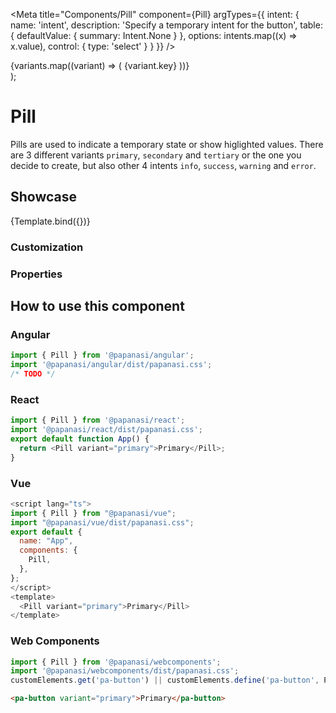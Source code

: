 
<Meta
  title="Components/Pill"
  component={Pill}
  argTypes={{
    intent: {
      name: 'intent',
      description: 'Specify a temporary intent for the button',
      table: {
        defaultValue: { summary: Intent.None }
      },
      options: intents.map((x) => x.value),
      control: { type: 'select' }
    }
  }}
/>

  <div>
    {variants.map((variant) => (
      <Pill key={variant.key} {...args} variant={variant.value}>
        {variant.key}
      </Pill>
    ))}
  </div>
);

# Pill

Pills are used to indicate a temporary state or show higlighted values.
There are 3 different variants `primary`, `secondary` and `tertiary` or the one you decide to create, but also other 4 intents `info`, `success`, `warning` and `error`.

## Showcase

<Canvas>
  <Story name="Default" args={{ intent: '' }}>
    {Template.bind({})}
  </Story>
</Canvas>

### Customization

<Customization />

### Properties

<ArgsTable story="Default" of={Pill} />

## How to use this component

### Angular

```js
import { Pill } from '@papanasi/angular';
import '@papanasi/angular/dist/papanasi.css';
/* TODO */
```

### React

```js
import { Pill } from '@papanasi/react';
import '@papanasi/react/dist/papanasi.css';
export default function App() {
  return <Pill variant="primary">Primary</Pill>;
}
```

### Vue

```js
<script lang="ts">
import { Pill } from "@papanasi/vue";
import "@papanasi/vue/dist/papanasi.css";
export default {
  name: "App",
  components: {
    Pill,
  },
};
</script>
<template>
  <Pill variant="primary">Primary</Pill>
</template>
```

### Web Components

```js
import { Pill } from '@papanasi/webcomponents';
import '@papanasi/webcomponents/dist/papanasi.css';
customElements.get('pa-button') || customElements.define('pa-button', Pill);
```

```html
<pa-button variant="primary">Primary</pa-button>
```
